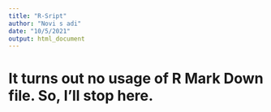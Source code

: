 ```yaml
---
title: "R-Sript"
author: "Novi s adi"
date: "10/5/2021"
output: html_document
---
```


# It turns out no usage of R Mark Down file. So, I'll stop here.
